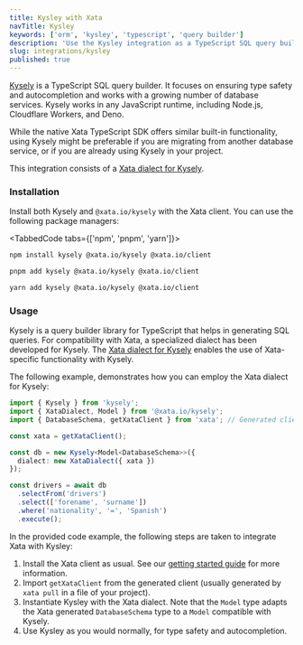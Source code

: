 ```yaml
---
title: Kysley with Xata
navTitle: Kysley
keywords: ['orm', 'kysley', 'typescript', 'query builder']
description: 'Use the Kysley integration as a TypeScript SQL query builder with Xata'
slug: integrations/kysley
published: true
---
```


[Kysely](https://kysely.dev/docs/intro) is a TypeScript SQL query builder. It focuses on ensuring type safety and autocompletion and works with a growing number of database services. Kysely works in any JavaScript runtime, including Node.js, Cloudflare Workers, and Deno.

While the native Xata TypeScript SDK offers similar built-in functionality, using Kysely might be preferable if you are migrating from another database service, or if you are already using Kysely in your project.

This integration consists of a [Xata dialect for Kysely](https://github.com/xataio/client-ts/tree/main/packages/plugin-client-kysely).

### Installation

Install both Kysely and `@xata.io/kysely` with the Xata client. You can use the following package managers:

<TabbedCode tabs={['npm', 'pnpm', 'yarn']}>
```sh
npm install kysely @xata.io/kysely @xata.io/client
```

```sh
pnpm add kysely @xata.io/kysely @xata.io/client
```

```sh
yarn add kysely @xata.io/kysely @xata.io/client
```

</TabbedCode>

### Usage

Kysely is a query builder library for TypeScript that helps in generating SQL queries. For compatibility with Xata, a specialized dialect has been developed for Kysely. The [Xata dialect for Kysely](https://github.com/xataio/client-ts/tree/main/packages/plugin-client-kysely) enables the use of Xata-specific functionality with Kysely.

The following example, demonstrates how you can employ the Xata dialect for Kysely:

```ts
import { Kysely } from 'kysely';
import { XataDialect, Model } from '@xata.io/kysely';
import { DatabaseSchema, getXataClient } from 'xata'; // Generated client

const xata = getXataClient();

const db = new Kysely<Model<DatabaseSchema>>({
  dialect: new XataDialect({ xata })
});

const drivers = await db
  .selectFrom('drivers')
  .select(['forename', 'surname'])
  .where('nationality', '=', 'Spanish')
  .execute();
```

In the provided code example, the following steps are taken to integrate Xata with Kysley:

1. Install the Xata client as usual. See our [getting started guide](/docs/getting-started/installation) for more information.
1. Import `getXataClient` from the generated client (usually generated by `xata pull` in a file of your project).
1. Instantiate Kysley with the Xata dialect. Note that the `Model` type adapts the Xata generated `DatabaseSchema` type to a `Model` compatible with Kysely.
1. Use Kysley as you would normally, for type safety and autocompletion.
